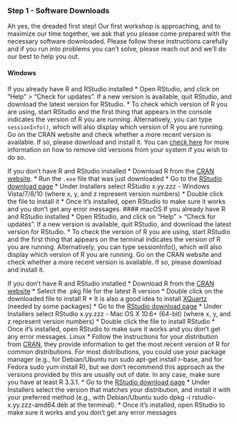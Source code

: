 
### Step 1 - Software Downloads

Ah yes, the dreaded first step! Our first workshop is approaching, and to maximize our time together, we ask that you please come prepared with the necessary software downloaded. Please follow these instructions carefully and if you run into problems you can't solve, please reach out and we'll do our best to help you out.

#### Windows
If you already have R and RStudio installed
* Open RStudio, and click on “Help” > “Check for updates”. If a new version is available, quit RStudio, and download the latest version for RStudio.
* To check which version of R you are using, start RStudio and the first thing that appears in the console indicates the version of R you are running. Alternatively, you can type `sessionInfo()`, which will also display which version of R you are running. Go on the CRAN website and check whether a more recent version is available. If so, please download and install it. You can [check here](https://cran.r-project.org/bin/windows/base/rw-FAQ.html#How-do-I-UNinstall-R_003f) for more information on how to remove old versions from your system if you wish to do so.

If you don’t have R and RStudio installed
* Download R from the [CRAN website](http://cran.r-project.org/bin/windows/base/release.htm).
* Run the `.exe` file that was just downloaded
* Go to the [RStudio download page](https://www.rstudio.com/products/rstudio/download/#download)
* Under Installers select RStudio x.yy.zzz - Windows Vista/7/8/10 (where x, y, and z represent version numbers)
* Double click the file to install it
* Once it’s installed, open RStudio to make sure it works and you don’t get any error messages.
#### macOS
If you already have R and RStudio installed
* Open RStudio, and click on “Help” > “Check for updates”. If a new version is available, quit RStudio, and download the latest version for RStudio.
* To check the version of R you are using, start RStudio and the first thing that appears on the terminal indicates the version of R you are running. Alternatively, you can type sessionInfo(), which will also display which version of R you are running. Go on the CRAN website and check whether a more recent version is available. If so, please download and install it.

If you don’t have R and RStudio installed
* Download R from the [CRAN website](http://cran.r-project.org/bin/macosx/)
* Select the .pkg file for the latest R version
* Double click on the downloaded file to install R
* It is also a good idea to install [XQuartz](https://www.xquartz.org/) (needed by some packages)
* Go to the [RStudio download page](https://www.rstudio.com/products/rstudio/download/#download)
* Under Installers select RStudio x.yy.zzz - Mac OS X 10.6+ (64-bit) (where x, y, and z represent version numbers)
* Double click the file to install RStudio
* Once it’s installed, open RStudio to make sure it works and you don’t get any error messages.
Linux
* Follow the instructions for your distribution from [CRAN](https://cloud.r-project.org/bin/linux), they provide information to get the most recent version of R for common distributions. For most distributions, you could use your package manager (e.g., for Debian/Ubuntu run sudo apt-get install r-base, and for Fedora sudo yum install R), but we don’t recommend this approach as the versions provided by this are usually out of date. In any case, make sure you have at least R 3.3.1.
* Go to the [RStudio download page](https://www.rstudio.com/products/rstudio/download/#download)
* Under Installers select the version that matches your distribution, and install it with your preferred method (e.g., with Debian/Ubuntu sudo dpkg -i rstudio-x.yy.zzz-amd64.deb at the terminal).
* Once it’s installed, open RStudio to make sure it works and you don’t get any error messages